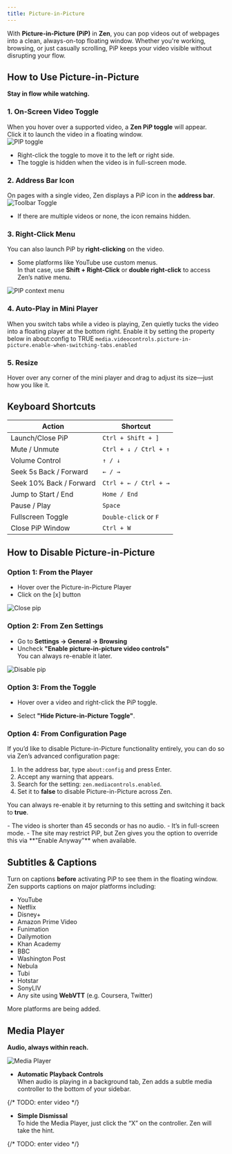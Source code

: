 ```yaml
---
title: Picture-in-Picture
---
```


With **Picture-in-Picture (PiP)** in **Zen**, you can pop videos out of webpages into a clean, always-on-top floating window. Whether you're working, browsing, or just casually scrolling, PiP keeps your video visible without disrupting your flow.


## How to Use Picture-in-Picture
**Stay in flow while watching.**

### 1. On-Screen Video Toggle

When you hover over a supported video, a **Zen PiP toggle** will appear.  
Click it to launch the video in a floating window.  
![PIP toggle](/assets/user-manual/pip/open-toggle.png)

- Right-click the toggle to move it to the left or right side.  
- The toggle is hidden when the video is in full-screen mode.

### 2. Address Bar Icon

On pages with a single video, Zen displays a PiP icon in the **address bar**.  
![Toolbar Toggle](/assets/user-manual/pip/toolbar-toggle.png)

- If there are multiple videos or none, the icon remains hidden.

### 3. Right-Click Menu

You can also launch PiP by **right-clicking** on the video.

- Some platforms like YouTube use custom menus.  
  In that case, use **Shift + Right-Click** or **double right-click** to access Zen’s native menu.

![PIP context menu](/assets/user-manual/pip/pip-context-menu.png)

### 4. **Auto-Play in Mini Player**  
  When you switch tabs while a video is playing, Zen quietly tucks the video into a floating player at the bottom right.
Enable it by setting the property below in about:config to TRUE
`media.videocontrols.picture-in-picture.enable-when-switching-tabs.enabled`

### 5. **Resize**
  Hover over any corner of the mini player and drag to adjust its size—just how you like it.


## Keyboard Shortcuts

| Action                        | Shortcut                    |
|------------------------------|-----------------------------|
| Launch/Close PiP             | `Ctrl + Shift + ]`          |
| Mute / Unmute                | `Ctrl + ↓ / Ctrl + ↑`       |
| Volume Control               | `↑ / ↓`                     |
| Seek 5s Back / Forward       | `← / →`                     |
| Seek 10% Back / Forward      | `Ctrl + ← / Ctrl + →`       |
| Jump to Start / End          | `Home / End`                |
| Pause / Play                 | `Space`                     |
| Fullscreen Toggle            | `Double-click` or `F`       |
| Close PiP Window             | `Ctrl + W`                  |


## How to Disable Picture-in-Picture

### Option 1: From the Player

- Hover over the Picture-in-Picture Player 
- Click on the [x] button

![Close pip](/assets/user-manual/pip/close.png)

### Option 2: From Zen Settings

- Go to **Settings → General → Browsing**  
- Uncheck **"Enable picture-in-picture video controls"**  
  You can always re-enable it later.

![Disable pip](/assets/user-manual/pip/disable.png)

### Option 3: From the Toggle

- Hover over a video and right-click the PiP toggle.
    
- Select **"Hide Picture-in-Picture Toggle"**.
    

### Option 4: From Configuration Page

If you’d like to disable Picture-in-Picture functionality entirely, you can do so via Zen’s advanced configuration page:

1. In the address bar, type `about:config` and press Enter.  
2. Accept any warning that appears.  
3. Search for the setting: `zen.mediacontrols.enabled`.  
4. Set it to **false** to disable Picture-in-Picture across Zen.

You can always re-enable it by returning to this setting and switching it back to **true**.


<Callout title="Why You Might Not See the Toggle"> 
- The video is shorter than 45 seconds or has no audio.  
- It’s in full-screen mode.  
- The site may restrict PiP, but Zen gives you the option to override this via **"Enable Anyway"** when available.
</Callout>


## Subtitles & Captions

Turn on captions **before** activating PiP to see them in the floating window.  
Zen supports captions on major platforms including:

- YouTube  
- Netflix  
- Disney+  
- Amazon Prime Video  
- Funimation  
- Dailymotion  
- Khan Academy  
- BBC  
- Washington Post  
- Nebula  
- Tubi  
- Hotstar  
- SonyLIV  
- Any site using **WebVTT** (e.g. Coursera, Twitter)

More platforms are being added.


## Media Player

**Audio, always within reach.**

![Media Player](/assets/user-manual/pip/media-player.png)

- **Automatic Playback Controls**  
  When audio is playing in a background tab, Zen adds a subtle media controller to the bottom of your sidebar.

{/* TODO: enter video */}

- **Simple Dismissal**  
  To hide the Media Player, just click the “X” on the controller. Zen will take the hint.

{/* TODO: enter video */}